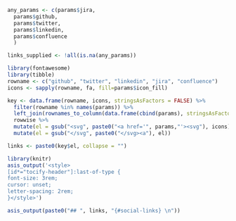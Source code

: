 ```r
any_params <- c(params$jira, 
  params$github, 
  params$twitter, 
  params$linkedin, 
  params$confluence
  )

links_supplied <- !all(is.na(any_params))
```

```r
library(fontawesome)
library(tibble)
rowname <- c("github", "twitter", "linkedin", "jira", "confluence")
icons <- sapply(rowname, fa, fill=params$icon_fill)

key <- data.frame(rowname, icons, stringsAsFactors = FALSE) %>%
  filter(rowname %in% names(params)) %>%
  left_join(rownames_to_column(data.frame(cbind(params), stringsAsFactors=FALSE)), by = "rowname") %>%
  rowwise %>%
  mutate(el = gsub("<svg", paste0("<a href='", params,"'><svg"), icons)) %>%
  mutate(el = gsub("</svg", paste0("</svg><a"), el))

links <- paste0(key$el, collapse = "")
```


```r
library(knitr)
asis_output('<style>
[id*="tocify-header"]:last-of-type {
font-size: 3rem;
cursor: unset;
letter-spacing: 2rem;
}</style>')

asis_output(paste0("## ", links, "{#social-links} \n"))
```

